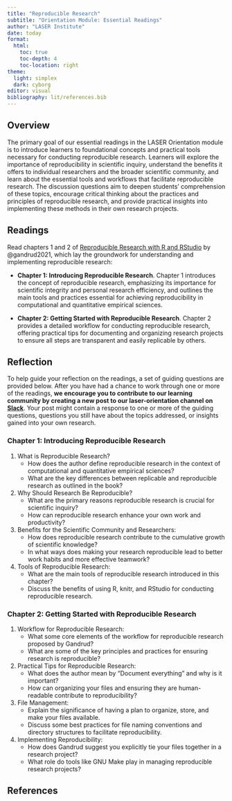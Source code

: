 ```yaml
---
title: "Reproducible Research"
subtitle: "Orientation Module: Essential Readings"
author: "LASER Institute"
date: today 
format:
  html:
    toc: true
    toc-depth: 4
    toc-location: right
theme:
  light: simplex
  dark: cyborg
editor: visual
bibliography: lit/references.bib
---
```


## Overview

The primary goal of our essential readings in the LASER Orientation module is to introduce learners to foundational concepts and practical tools necessary for conducting reproducible research. Learners will explore the importance of reproducibility in scientific inquiry, understand the benefits it offers to individual researchers and the broader scientific community, and learn about the essential tools and workflows that facilitate reproducible research. The discussion questions aim to deepen students' comprehension of these topics, encourage critical thinking about the practices and principles of reproducible research, and provide practical insights into implementing these methods in their own research projects.

## Readings

Read chapters 1 and 2 of [Reproducible Research with R and RStudio](https://github.com/christophergandrud/Rep-Res-Book) by @gandrud2021, which lay the groundwork for understanding and implementing reproducible research:

-   **Chapter 1: Introducing Reproducible Research**. Chapter 1 introduces the concept of reproducible research, emphasizing its importance for scientific integrity and personal research efficiency, and outlines the main tools and practices essential for achieving reproducibility in computational and quantitative empirical sciences.

-   **Chapter 2: Getting Started with Reproducible Research**. Chapter 2 provides a detailed workflow for conducting reproducible research, offering practical tips for documenting and organizing research projects to ensure all steps are transparent and easily replicable by others.

## Reflection

To help guide your reflection on the readings, a set of guiding questions are provided below. After you have had a chance to work through one or more of the readings, **we encourage you to contribute to our learning community by creating a new post to our laser-orientation channel on [Slack](http://laser-scholars.slack.com/)**. Your post might contain a response to one or more of the guiding questions, questions you still have about the topics addressed, or insights gained into your own research.

### Chapter 1: Introducing Reproducible Research

1.  What is Reproducible Research?
    -   How does the author define reproducible research in the context of computational and quantitative empirical sciences?
    -   What are the key differences between replicable and reproducible research as outlined in the book?
2.  Why Should Research Be Reproducible?
    -   What are the primary reasons reproducible research is crucial for scientific inquiry?
    -   How can reproducible research enhance your own work and productivity?
3.  Benefits for the Scientific Community and Researchers:
    -   How does reproducible research contribute to the cumulative growth of scientific knowledge?
    -   In what ways does making your research reproducible lead to better work habits and more effective teamwork?
4.  Tools of Reproducible Research:
    -   What are the main tools of reproducible research introduced in this chapter?
    -   Discuss the benefits of using R, knitr, and RStudio for conducting reproducible research.

### Chapter 2: Getting Started with Reproducible Research

1.  Workflow for Reproducible Research:
    -   What some core elements of the workflow for reproducible research proposed by Gandrud?
    -   What are some of the key principles and practices for ensuring research is reproducible?
2.  Practical Tips for Reproducible Research:
    -   What does the author mean by “Document everything” and why is it important?
    -   How can organizing your files and ensuring they are human-readable contribute to reproducibility?
3.  File Management:
    -   Explain the significance of having a plan to organize, store, and make your files available.
    -   Discuss some best practices for file naming conventions and directory structures to facilitate reproducibility.
4.  Implementing Reproducibility:
    -   How does Gandrud suggest you explicitly tie your files together in a research project?
    -   What role do tools like GNU Make play in managing reproducible research projects?

## References
